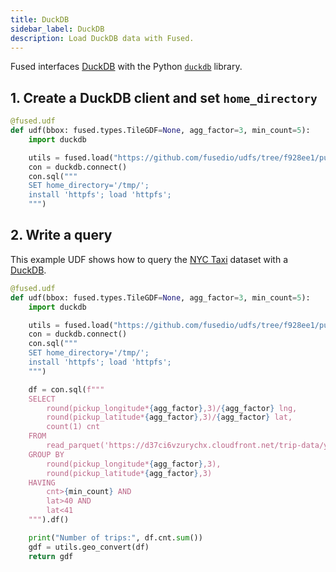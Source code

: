 ```yaml
---
title: DuckDB
sidebar_label: DuckDB
description: Load DuckDB data with Fused.
---
```



Fused interfaces [DuckDB](https://duckdb.org/docs/) with the Python [`duckdb`](https://duckdb.org/docs/api/python/overview) library.

## 1. Create a DuckDB client and set `home_directory`



```python showLineNumbers
@fused.udf
def udf(bbox: fused.types.TileGDF=None, agg_factor=3, min_count=5):
    import duckdb

    utils = fused.load("https://github.com/fusedio/udfs/tree/f928ee1/public/common/").utils
    con = duckdb.connect()
    con.sql("""
    SET home_directory='/tmp/';
    install 'httpfs'; load 'httpfs';
    """)

```


## 2. Write a query

This example UDF shows how to query the [NYC Taxi](https://www.nyc.gov/site/tlc/about/tlc-trip-record-data.page) dataset with a [DuckDB](https://duckdb.org/).

```python showLineNumbers
@fused.udf
def udf(bbox: fused.types.TileGDF=None, agg_factor=3, min_count=5):
    import duckdb

    utils = fused.load("https://github.com/fusedio/udfs/tree/f928ee1/public/common/").utils
    con = duckdb.connect()
    con.sql("""
    SET home_directory='/tmp/';
    install 'httpfs'; load 'httpfs';
    """)

    df = con.sql(f"""
    SELECT
        round(pickup_longitude*{agg_factor},3)/{agg_factor} lng,
        round(pickup_latitude*{agg_factor},3)/{agg_factor} lat,
        count(1) cnt
    FROM
        read_parquet('https://d37ci6vzurychx.cloudfront.net/trip-data/yellow_tripdata_2010-01.parquet')
    GROUP BY
        round(pickup_longitude*{agg_factor},3),
        round(pickup_latitude*{agg_factor},3)
    HAVING
        cnt>{min_count} AND
        lat>40 AND
        lat<41
    """).df()

    print("Number of trips:", df.cnt.sum())
    gdf = utils.geo_convert(df)
    return gdf
```

